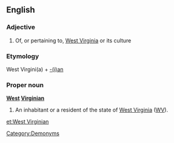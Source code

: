 ==English==

===Adjective===
{{en-adj|-}}

# Of, or pertaining to, [[West Virginia]] or its culture

===Etymology===
West Virgini(a) + [[-ian|-(i)an]]

===Proper noun===
'''[[West]] [[Virginian]]'''

# An inhabitant or a resident of the state of [[West Virginia]] ([[WV]]).

[[Category:Demonyms]]

[[et:West Virginian]]